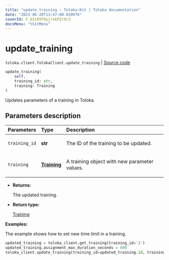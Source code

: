 ```yaml
---
title: "update_training — Toloka-Kit | Toloka documentation"
date: "2023-06-20T13:47:00.010976"
coverId: F_bIcOYF9yjrxkPZrXc3
docsMenu: "tkitMenu"
---
```


# update_training

`toloka.client.TolokaClient.update_training` | [Source code](https://github.com/Toloka/toloka-kit/blob/v1.2.0/src/client/__init__.py#L2122)

```python
update_training(
    self,
    training_id: str,
    training: Training
)
```

Updates parameters of a training in Toloka.

## Parameters description

| Parameters | Type | Description |
| :----------| :----| :-----------|
`training_id`|**str**|<p>The ID of the training to be updated.</p>
`training`|**[Training](/docs/toloka-kit/reference/toloka.client.training.Training)**|<p>A training object with new parameter values.</p>

* **Returns:**

  The updated training.

* **Return type:**

  [Training](/docs/toloka-kit/reference/toloka.client.training.Training)

**Examples:**

The example shows how to set new time limit in a training.

```python
updated_training = toloka_client.get_training(training_id='1')
updated_training.assignment_max_duration_seconds = 600
toloka_client.update_training(training_id=updated_training.id, training=updated_training)
```